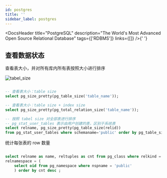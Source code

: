 ```yaml
---
id: postgres
title: ''
sidebar_label: postgres
---
```



<DocsHeader
  title="PostgreSQL"
  description="The World's Most Advanced Open Source Relational Database"
  tags={['RDBMS']}
  links={[]}
/>{' '}

## 查看数据状态

查看表大小，并对所有库内所有表按照大小进行排序

![tabel_size](https://i.stack.imgur.com/9zfeC.png)

```sql

-- 查看表大小：table size
select pg_size_pretty(pg_table_size('table_name'));

-- 查看表大小：table size + index size
select pg_size_pretty(pg_total_relation_size('table_name'));

-- 按照 tabel size 对全部表进行排序
-- pg_stat_user_tables 表示由用户创建的表，区别于系统表
select relname, pg_size_pretty(pg_table_size(relid))
from pg_stat_user_tables where schemaname='public' order by pg_table_size(relid) desc;

```

统计每张表的 row 数量

```sql

select relname as name, reltuples as cnt from pg_class where relkind = 'r' and
relnamespace = (
    select oid from pg_namespace where nspname = 'public'
    ) order by cnt desc ;

```
